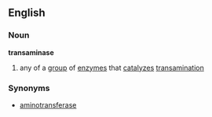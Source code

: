 ==English==
===Noun===
'''transaminase'''
#{{biochemistry}} any of a [[group]] of [[enzyme]]s that [[catalyze]]s [[transamination]]
===Synonyms===
*[[aminotransferase]]